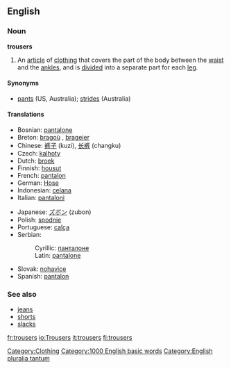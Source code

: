 ==English==

===Noun===
'''trousers''' {{pluralonly}}
# An [[article]] of [[clothing]] that covers the part of the body between the [[waist]] and the [[ankle]]s, and is [[divide]]d into a separate part for each [[leg]].

====Synonyms====
*[[pants]] (US, Australia); [[strides]] (Australia)

====Translations====
{{top}}
*Bosnian: [[pantalone#Bosnian|pantalone]] {{f}} {{p}}
*Breton: [[bragoù]] {{m}}, [[brageier]] {{p}}
*Chinese: [[裤子]] (kuzi), [[长裤]] (changku)
*Czech: [[kalhoty]] {{f}} {{p}}
*Dutch: [[broek]] {{f}} {{s}}
*Finnish: [[housut]]
*French: [[pantalon]] {{m}} {{s}}
*German: [[Hose]] {{f}} {{s}}
*Indonesian: [[celana]]
*Italian: [[pantaloni]] {{m}} {{p}}
{{mid}}
*Japanese: [[ズボン]] (zubon)
*Polish: [[spodnie]] {{p}}
*Portuguese: [[calça]] {{f}} {{s}}
*Serbian:
*:Cyrillic: [[панталоне#Serbian|панталоне]] {{f}} {{p}}
*:Latin: [[pantalone#Serbian|pantalone]] {{f}} {{p}}
*Slovak: [[nohavice#Slovak|nohavice]] {{f}} {{p}}
*Spanish: [[pantalon]] {{m}} {{s}}
{{bottom}}

===See also===
*[[jeans]]
*[[shorts]]
*[[slacks]]

[[Category:Clothing]]
[[Category:1000 English basic words]]
[[Category:English pluralia tantum]]

[[fr:trousers]]
[[io:Trousers]]
[[it:trousers]]
[[fi:trousers]]